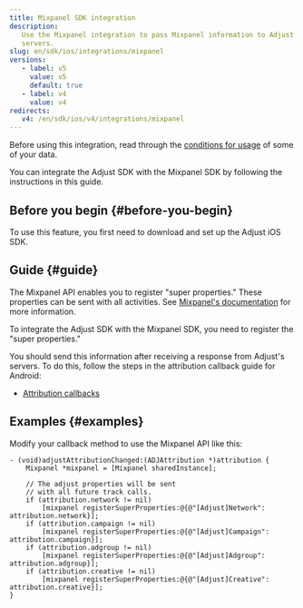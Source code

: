 ```yaml
---
title: Mixpanel SDK integration
description:
   Use the Mixpanel integration to pass Mixpanel information to Adjust's
   servers.
slug: en/sdk/ios/integrations/mixpanel
versions:
   - label: v5
     value: v5
     default: true
   - label: v4
     value: v4
redirects:
   v4: /en/sdk/ios/v4/integrations/mixpanel
---
```


Before using this integration, read through the [conditions for usage](https://github.com/adjust/sdks/blob/master/doc/attribution-data.md) of some of your data.

You can integrate the Adjust SDK with the Mixpanel SDK by following the instructions in this guide.

## Before you begin {#before-you-begin}

To use this feature, you first need to download and set up the Adjust iOS SDK.

## Guide {#guide}

The Mixpanel API enables you to register "super properties." These properties can be sent with all activities. See [Mixpanel's documentation](https://docs.mixpanel.com/docs/tracking/reference/ios#super-properties) for more information.

To integrate the Adjust SDK with the Mixpanel SDK, you need to register the "super properties."

You should send this information after receiving a response from Adjust's servers. To do this, follow the steps in the attribution callback guide for Android:

-  [Attribution callbacks](https://help.adjust.com/en/article/attribution-callbacks-ios-sdk)

## Examples {#examples}

Modify your callback method to use the Mixpanel API like this:

```objc
- (void)adjustAttributionChanged:(ADJAttribution *)attribution {
    Mixpanel *mixpanel = [Mixpanel sharedInstance];

    // The adjust properties will be sent
    // with all future track calls.
    if (attribution.network != nil)
        [mixpanel registerSuperProperties:@{@"[Adjust]Network":  attribution.network}];
    if (attribution.campaign != nil)
        [mixpanel registerSuperProperties:@{@"[Adjust]Campaign": attribution.campaign}];
    if (attribution.adgroup != nil)
        [mixpanel registerSuperProperties:@{@"[Adjust]Adgroup":  attribution.adgroup}];
    if (attribution.creative != nil)
        [mixpanel registerSuperProperties:@{@"[Adjust]Creative": attribution.creative}];
}
```
